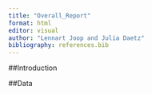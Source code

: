 ```yaml
---
title: "Overall_Report"
format: html
editor: visual
author: "Lennart Joop and Julia Daetz"
bibliography: references.bib
---
```


##Introduction

##Data


